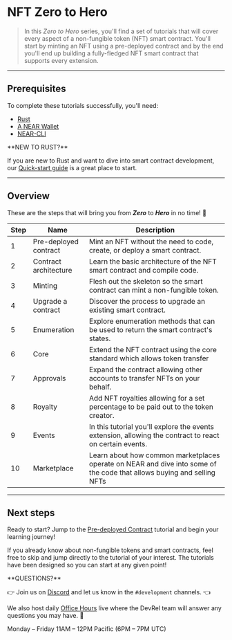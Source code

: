 # NFT Zero to Hero

> In this _Zero to Hero_ series, you'll find a set of tutorials that will cover every aspect of a non-fungible token (NFT) smart contract.
> You'll start by minting an NFT using a pre-deployed contract and by the end you'll end up building a fully-fledged NFT smart contract that supports every extension.

---

## Prerequisites

To complete these tutorials successfully, you'll need:

- [Rust](https://docs.near.org/docs/develop/contracts/rust/intro#installing-the-rust-toolchain)
- [A NEAR Wallet](https://docs.near.org/docs/develop/basics/create-account)
- [NEAR-CLI](https://docs.near.org/docs/tools/near-cli#setup)

<Info>
**NEW TO RUST?**

If you are new to Rust and want to dive into smart contract development, our [Quick-start guide](https://docs.near.org/docs/develop/contracts/rust/intro) is a great place to start.
</Info>

---

## Overview

These are the steps that will bring you from **_Zero_** to **_Hero_** in no time! 💪

<Table><thead><tr><th>Step</th><th>Name</th><th>Description</th></tr></thead><tbody><tr><td>1</td><td><Anchor href="/tutorials/nfts/predeployed-contract">Pre-deployed contract</Anchor></td><td>Mint an NFT without the need to code, create, or deploy a smart contract.</td></tr><tr><td>2</td><td><Anchor href="/tutorials/nfts/skeleton">Contract architecture</Anchor></td><td>Learn the basic architecture of the NFT smart contract and compile code.</td></tr><tr><td>3</td><td><Anchor href="/tutorials/nfts/minting">Minting</Anchor></td><td>Flesh out the skeleton so the smart contract can mint a non-fungible token.</td></tr><tr><td>4</td><td><Anchor href="/tutorials/nfts/upgrade-contract">Upgrade a contract</Anchor></td><td>Discover the process to upgrade an existing smart contract.</td></tr><tr><td>5</td><td><Anchor href="/tutorials/nfts/enumeration">Enumeration</Anchor></td><td>Explore enumeration methods that can be used to return the smart contract's states.</td></tr><tr><td>6</td><td><Anchor href="/tutorials/nfts/core">Core</Anchor></td><td>Extend the NFT contract using the core standard which allows token transfer</td></tr><tr><td>7</td><td><Anchor href="/tutorials/nfts/approvals">Approvals</Anchor></td><td>Expand the contract allowing other accounts to transfer NFTs on your behalf.</td></tr><tr><td>8</td><td><Anchor href="/tutorials/nfts/royalty">Royalty</Anchor></td><td>Add NFT royalties allowing for a set percentage to be paid out to the token creator.</td></tr><tr><td>9</td><td><Anchor href="/tutorials/nfts/events">Events</Anchor></td><td>In this tutorial you'll explore the events extension, allowing the contract to react on certain events.</td></tr><tr><td>10</td><td><Anchor href="/tutorials/nfts/marketplace">Marketplace</Anchor></td><td>Learn about how common marketplaces operate on NEAR and dive into some of the code that allows buying and selling NFTs</td></tr></tbody></Table>

---

## Next steps

Ready to start? Jump to the [Pre-deployed Contract](/tutorials/nfts/predeployed-contract) tutorial and begin your learning journey!

If you already know about non-fungible tokens and smart contracts, feel free to skip and jump directly to the tutorial of your interest. The tutorials have been designed so you can start at any given point!

<Info>
**QUESTIONS?**

👉  Join us on [Discord](https://near.chat/) and let us know in the `#development` channels. 👈

We also host daily [Office Hours](https://near.org/office-hours/) live where the DevRel team will answer any questions you may have. 🤔

Monday – Friday 11AM – 12PM Pacific (6PM – 7PM UTC)
</Info>
